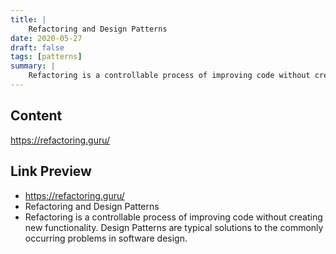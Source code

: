 ```yaml
---
title: |
    Refactoring and Design Patterns
date: 2020-05-27
draft: false
tags: [patterns]
summary: |
    Refactoring is a controllable process of improving code without creating new functionality. Design Patterns are typical solutions to the commonly occurring problems in software design.
---
```


## Content

https://refactoring.guru/

## Link Preview

- https://refactoring.guru/
- Refactoring and Design Patterns
- Refactoring is a controllable process of improving code without creating new functionality. Design Patterns are typical solutions to the commonly occurring problems in software design.
